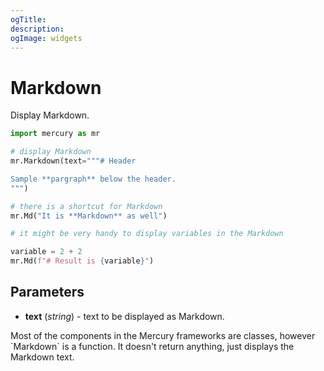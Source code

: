 ```yaml
---
ogTitle:
description:
ogImage: widgets
---
```


# Markdown

Display Markdown.

```python
import mercury as mr

# display Markdown
mr.Markdown(text="""# Header

Sample **pargraph** below the header.
""")

# there is a shortcut for Markdown
mr.Md("It is **Markdown** as well")

# it might be very handy to display variables in the Markdown

variable = 2 + 2
mr.Md(f"# Result is {variable}")
```

## Parameters

- **text** (_string_) - text to be displayed as Markdown.


<Callout type="info">
Most of the components in the Mercury frameworks are classes, however `Markdown` is a function. It doesn't return anything, just displays the Markdown text.
</Callout>
